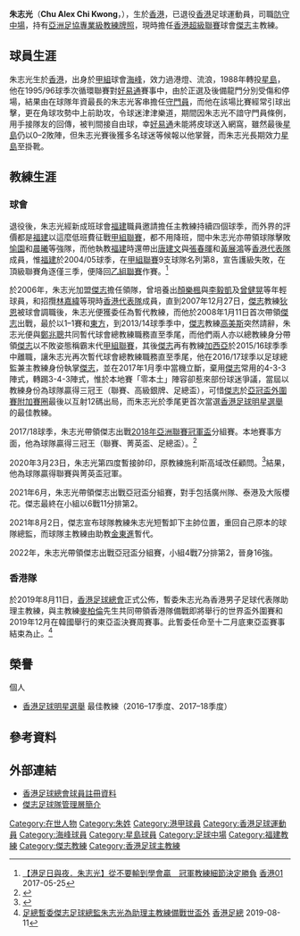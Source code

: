 {{Infobox football biography
| name        = 朱志光 <br> Chu Chi Kwong
| image       = Chu Chi Kwong.JPG
| fullname    = 朱志光
| nickname    = 六爺、朱屎、朱SIR
| birth_date  = {{Birth date and age|1960|8|29|}}
| birth_place = [[香港|香港]]
| height      = {{height|m=1.75}}
| position    = [[後衛|後衛]]、[[防守中場|防守中場]]
| currentclub = [[傑志體育會|傑志]]（主教練）
| clubnumber  =
| years1 = 1980–1988
| clubs1 = [[香港甲組足球聯賽戰後參賽球隊列表|海峰]]
| caps1  = 
| goals1 = 
| years2 = 1988–1999
| clubs2 = [[星島體育會|星島]]
| caps2  = 
| goals2 =
| nationalyears1 = 
| nationalteam1  = 
| nationalcaps1  = 
| nationalgoals1 = 
| manageryears1 = 2001–2005
| managerclubs1 = [[福建體育會|福建]]
| manageryears2 = 2016–2019
| managerclubs2 = [[傑志體育會|傑志]]
| manageryears3 = 2019–2021
| managerclubs3 = [[香港足球代表隊|香港]]（助教）
| manageryears4 = 2020–
| managerclubs4 = [[傑志體育會|傑志]]
}}

'''朱志光'''（'''Chu Alex Chi Kwong'''，{{bd|1960年|8月29日|}}），生於[[香港|香港]]，已退役[[香港|香港]]足球運動員，司職[[防守中場|防守中場]]，持有[[亚足联职业级教练员证书|亞洲足協專業級教練牌照]]，現時擔任[[香港超級聯賽|香港超級聯賽]]球會[[傑志體育會|傑志]]主教練。

==球員生涯==
朱志光生於[[香港|香港]]，出身於[[香港甲組足球聯賽|甲組]]球會[[香港甲組足球聯賽戰後參賽球隊列表|海峰]]，效力過港燈、流浪，1988年轉投[[星島體育會|星島]]，他在1995/96球季次循環聯賽對[[晨曦體育會|好易通]]賽事中，由於正選及後備龍門分別受傷和停場，結果由在球隊年資最長的朱志光客串擔任[[守門員|守門員]]，而他在該場比賽經常引球出擊，更在角球攻勢中上前助攻，令球迷津津樂道，期間因朱志光不諳守門員條例，用手接隊友的回傳，被判間接自由球，幸[[晨曦體育會|好易通]]未能將皮球送入網窩，雖然最後[[星島體育會|星島]]仍以0–2敗陣，但朱志光賽後獲多名球迷等候報以他掌聲，而朱志光長期效力[[星島體育會|星島]]至掛靴。

==教練生涯==
===球會===
退役後，朱志光經新成班球會[[福建體育會|福建]]職員邀請擔任主教練持續四個球季，而外界的評價都是[[福建體育會|福建]]以這麼低班費征戰[[香港甲組足球聯賽|甲組聯賽]]，都不用降班，間中朱志光亦帶領球隊擊敗[[愉園體育會|愉園]]和[[晨曦體育會|晨曦]]等強隊，而他執教[[福建體育會|福建]]時還帶出[[唐建文|唐建文]]與[[張春暉|張春暉]]和[[黃展鴻|黃展鴻]]等[[香港足球代表隊|香港代表隊]]成員，惟[[福建體育會|福建]]於2004/05球季，在[[香港甲組足球聯賽|甲組聯賽]]9支球隊名列第8，宣告護級失敗，在頂級聯賽角逐僅三季，便降回[[香港乙組足球聯賽|乙組聯賽]]作賽。<ref>[https://www.hk01.com/%E9%AB%94%E8%82%B2/93157/-%E6%B8%AF%E8%B6%B3%E6%97%A5%E8%88%87%E5%A4%9C-%E6%9C%B1%E5%BF%97%E5%85%89-%E5%BE%9E%E4%B8%8D%E8%A6%81%E8%BC%B8%E5%88%B0%E5%AD%B8%E6%9C%83%E8%B4%8F-%E5%86%A0%E8%BB%8D%E6%95%99%E7%B7%B4%E7%B4%B0%E7%AF%80%E6%B1%BA%E5%AE%9A%E5%8B%9D%E8%B2%A0 【港足日與夜．朱志光】從不要輸到學會贏　冠軍教練細節決定勝負] [[香港01|香港01]] 2017-05-25</ref>

於2006年，朱志光加盟[[傑志體育會|傑志]]擔任領隊，曾培養出[[顏樂楓|顏樂楓]]與[[李毅凱|李毅凱]]及[[曾健晃|曾健晃]]等年輕球員，和招攬[[林嘉緯|林嘉緯]]等現時[[香港足球代表隊|香港代表隊]]成員，直到2007年12月27日，[[傑志體育會|傑志]]教練[[狄恩·安東歷|狄恩]]被球會調職後，朱志光便獲委任為暫代教練，而他於2008年1月11日首次帶領[[傑志體育會|傑志]]出戰，最於以1–1賽和[[東方足球隊|東方]]，到2013/14球季季中，[[傑志體育會|傑志]]教練[[阿歷士·高美斯|高美斯]]突然請辭，朱志光便與[[鄭兆聰|鄭兆聰]]共同暫代球會總教練職務直至季尾，而他們兩人亦以總教練身分帶領[[傑志體育會|傑志]]以不敗姿態稱霸末代[[2013–14年香港甲組足球聯賽|甲組聯賽]]，其後[[傑志體育會|傑志]]再有教練[[阿伯拉罕·加西亞|加西亞]]於2015/16球季季中離職，讓朱志光再次暫代球會總教練職務直至季尾，他在2016/17球季以足球總監兼主教練身份執掌[[傑志體育會|傑志]]，並在2017年1月季中當機立斷，棄用[[傑志體育會|傑志]]常用的4-3-3陣式，轉踢3-4-3陣式，惟於本地賽「零本土」陣容卻惹來部份球迷爭議，當屆以教練身份為球隊贏得三冠王（聯賽、高級銀牌、足總盃），可惜[[傑志體育會|傑志]]於[[2017年亞洲聯賽冠軍盃|亞冠盃外圍賽附加賽圈]]最後以互射12碼出局，而朱志光於季尾更首次當選[[香港足球明星選舉|香港足球明星選舉]]的最佳教練。

2017/18球季，朱志光帶領傑志出戰[[2018年亞洲聯賽冠軍盃|2018年亞洲聯賽冠軍盃]]分組賽。本地賽事方面，他為球隊贏得三冠王（聯賽、菁英盃、足總盃）。<ref>{{Cite web |url=http://www.kitchee.com/news.php?id=658 |title=傑志足總盃決賽再勝和富大埔 連續兩年成為三冠王 (2018-05-26) |access-date=2018-07-04 |archive-url=https://web.archive.org/web/20180529203509/http://www.kitchee.com/news.php?id=658 |archive-date=2018-05-29 |dead-url=yes }}</ref>

2020年3月23日，朱志光第四度暫接帥印，原教練施利斯高域改任顧問。<ref>{{Cite web |url=https://news.mingpao.com/ins/%E9%AB%94%E8%82%B2/article/20200323/s00006/1584948124929/%E3%80%90%E6%B8%AF%E8%B6%85%E3%80%91%E5%82%91%E5%BF%97%E6%98%93%E5%B8%A5-%E6%9C%B1%E5%BF%97%E5%85%89%E5%9B%9B%E5%BA%A6%E6%9A%AB%E6%8E%A5%E5%B8%A5%E5%8D%B0-%E6%96%BD%E5%88%A9%E6%96%AF%E9%AB%98%E5%9F%9F%E6%94%B9%E4%BB%BB%E9%A1%A7%E5%95%8F |title=傑志易帥-朱志光四度暫接帥印-施利斯高域改任顧問 |access-date=2020-03-23 |archive-date=2020-03-24 |archive-url=https://web.archive.org/web/20200324145621/https://news.mingpao.com/ins/%e9%ab%94%e8%82%b2/article/20200323/s00006/1584948124929/%e3%80%90%e6%b8%af%e8%b6%85%e3%80%91%e5%82%91%e5%bf%97%e6%98%93%e5%b8%a5-%e6%9c%b1%e5%bf%97%e5%85%89%e5%9b%9b%e5%ba%a6%e6%9a%ab%e6%8e%a5%e5%b8%a5%e5%8d%b0-%e6%96%bd%e5%88%a9%e6%96%af%e9%ab%98%e5%9f%9f%e6%94%b9%e4%bb%bb%e9%a1%a7%e5%95%8f |dead-url=no }}</ref>結果，他為球隊贏得聯賽與菁英盃冠軍。

2021年6月，朱志光帶領傑志出戰亞冠盃分組賽，對手包括廣州隊、泰港及大阪櫻花。傑志最終在小組以6戰11分排第2。

2021年8月2日，傑志宣布球隊教練朱志光短暫卸下主帥位置，重回自己原本的球隊總監，而球隊主教練由助教[[金東進|金東進]]暫代。

2022年，朱志光帶領傑志出戰亞冠盃分組賽，小組4戰7分排第2，晉身16強。

===香港隊===
於2019年8月11日，[[香港足球總會|香港足球總會]]正式公佈，暫委朱志光為香港男子足球代表隊助理主教練，與主教練[[麥柏倫|麥柏倫]]先生共同帶領香港隊備戰即將舉行的世界盃外圍賽和2019年12月在韓國舉行的東亞盃決賽周賽事。此暫委任命至十二月底東亞盃賽事結束為止。<ref>[https://www.hkfa.com/news_details2/17156 足總暫委傑志足球總監朱志光為助理主教練備戰世盃外] {{Wayback|url=https://www.hkfa.com/news_details2/17156 |date=20190811024533 }} [[香港足總|香港足總]] 2019-08-11</ref>

==榮譽==
;個人
* [[香港足球明星選舉|香港足球明星選舉]] 最佳教練（2016–17季度、2017–18季度）

==參考資料==
{{Reflist}}

==外部連結==
* [http://www.hkfa.com/zh-hk/player_view.php?player_id=5532 香港足球總會球員註冊資料] {{Wayback|url=http://www.hkfa.com/zh-hk/player_view.php?player_id=5532 |date=20100115033325 }}
* [http://www.kitchee.com/index.php?s=structure.php 傑志足球隊管理層簡介] {{Wayback|url=http://www.kitchee.com/index.php?s=structure.php |date=20190630140502 }}
{{傑志球員名單}}
{{香港足球明星選舉最佳教練}}

{{DEFAULTSORT:Chu Chi Kwong}} 
[[Category:在世人物|Category:在世人物]]
[[Category:朱姓|Category:朱姓]]
[[Category:港甲球員|Category:港甲球員]]
[[Category:香港足球運動員|Category:香港足球運動員]]
[[Category:海峰球員|Category:海峰球員]]
[[Category:星島球員|Category:星島球員]]
[[Category:足球中場|Category:足球中場]]
[[Category:福建教練|Category:福建教練]]
[[Category:傑志教練|Category:傑志教練]]
[[Category:香港足球主教練|Category:香港足球主教練]]
